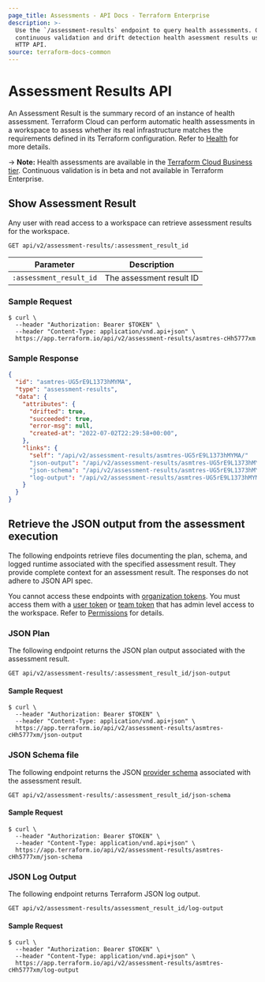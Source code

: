 ```yaml
---
page_title: Assessments - API Docs - Terraform Enterprise
description: >-
  Use the `/assessment-results` endpoint to query health assessments. Get
  continuous validation and drift detection health asessment results using the
  HTTP API.
source: terraform-docs-common
---
```


[200]: https://developer.mozilla.org/en-US/docs/Web/HTTP/Status/200

[400]: https://developer.mozilla.org/en-US/docs/Web/HTTP/Status/400

[401]: https://developer.mozilla.org/en-US/docs/Web/HTTP/Status/401

[403]: https://developer.mozilla.org/en-US/docs/Web/HTTP/Status/403

[404]: https://developer.mozilla.org/en-US/docs/Web/HTTP/Status/404

[422]: https://developer.mozilla.org/en-US/docs/Web/HTTP/Status/422

[500]: https://developer.mozilla.org/en-US/docs/Web/HTTP/Status/500

[504]: https://developer.mozilla.org/en-US/docs/Web/HTTP/Status/504

# Assessment Results API

An Assessment Result is the summary record of an instance of health assessment. Terraform Cloud can perform automatic health assessments in a workspace to assess whether its real infrastructure matches the requirements defined in its Terraform configuration. Refer to [Health](/terraform/enterprise/workspaces/health) for more details.

-> **Note:** Health assessments are available in the [Terraform Cloud Business tier](https://www.hashicorp.com/products/terraform/pricing). Continuous validation is in beta and not available in Terraform Enterprise.

## Show Assessment Result

Any user with read access to a workspace can retrieve assessment results for the workspace.

`GET api/v2/assessment-results/:assessment_result_id`

| Parameter               | Description              |
| ----------------------- | ------------------------ |
| `:assessment_result_id` | The assessment result ID |

### Sample Request

```shell
$ curl \
  --header "Authorization: Bearer $TOKEN" \
  --header "Content-Type: application/vnd.api+json" \
  https://app.terraform.io/api/v2/assessment-results/asmtres-cHh5777xm
```

### Sample Response

```json
{
  "id": "asmtres-UG5rE9L1373hMYMA",
  "type": "assessment-results",
  "data": {
    "attributes": {
      "drifted": true,
      "succeeded": true,
      "error-msg": null,
      "created-at": "2022-07-02T22:29:58+00:00",
    },
    "links": {
      "self": "/api/v2/assessment-results/asmtres-UG5rE9L1373hMYMA/"
      "json-output": "/api/v2/assessment-results/asmtres-UG5rE9L1373hMYMA/json-output"
      "json-schema": "/api/v2/assessment-results/asmtres-UG5rE9L1373hMYMA/json-schema"
      "log-output": "/api/v2/assessment-results/asmtres-UG5rE9L1373hMYMA/log-output"
    }
  }
}
```

## Retrieve the JSON output from the assessment execution

The following endpoints retrieve files documenting the plan, schema, and logged runtime associated with the specified assessment result. They provide complete context for an assessment result. The responses do not adhere to JSON API spec. 

You cannot access these endpoints with [organization tokens](/terraform/enterprise/users-teams-organizations/api-tokens#organization-api-tokens). You must access them with a [user token](/terraform/enterprise/users-teams-organizations/users#api-tokens) or [team token](/terraform/enterprise/users-teams-organizations/api-tokens#team-api-tokens) that has admin level access to the workspace. Refer to [Permissions](/terraform/enterprise/users-teams-organizations/permissions) for details.

[permissions-citation]: #intentionally-unused---keep-for-maintainers

### JSON Plan

The following endpoint returns the JSON plan output associated with the assessment result.

`GET api/v2/assessment-results/:assessment_result_id/json-output`

#### Sample Request

```shell
$ curl \
  --header "Authorization: Bearer $TOKEN" \
  --header "Content-Type: application/vnd.api+json" \
  https://app.terraform.io/api/v2/assessment-results/asmtres-cHh5777xm/json-output
```

### JSON Schema file

The following endpoint returns the JSON [provider schema](/terraform/cli/commands/providers/schema) associated with the assessment result.

`GET api/v2/assessment-results/:assessment_result_id/json-schema`

#### Sample Request

```shell
$ curl \
  --header "Authorization: Bearer $TOKEN" \
  --header "Content-Type: application/vnd.api+json" \
  https://app.terraform.io/api/v2/assessment-results/asmtres-cHh5777xm/json-schema
```

### JSON Log Output

The following endpoint returns Terraform JSON log output.

`GET api/v2/assessment-results/assessment_result_id/log-output`

#### Sample Request

```shell
$ curl \
  --header "Authorization: Bearer $TOKEN" \
  --header "Content-Type: application/vnd.api+json" \
  https://app.terraform.io/api/v2/assessment-results/asmtres-cHh5777xm/log-output
```
